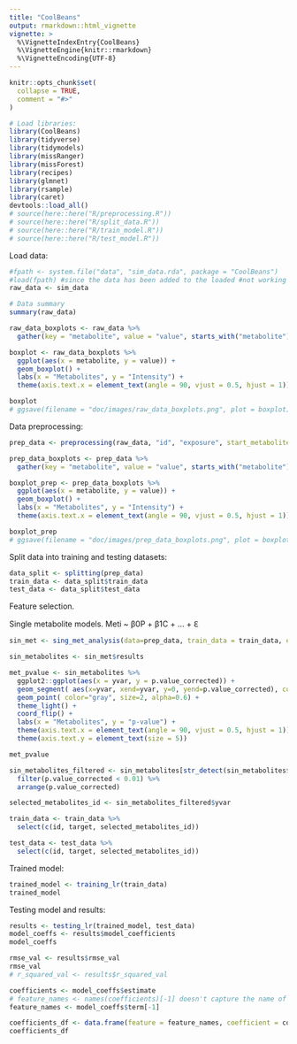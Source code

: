 ```yaml
---
title: "CoolBeans"
output: rmarkdown::html_vignette
vignette: >
  %\VignetteIndexEntry{CoolBeans}
  %\VignetteEngine{knitr::rmarkdown}
  %\VignetteEncoding{UTF-8}
---
```


```r
knitr::opts_chunk$set(
  collapse = TRUE,
  comment = "#>"
)
```

```r
# Load libraries:
library(CoolBeans)
library(tidyverse)
library(tidymodels)
library(missRanger)
library(missForest)
library(recipes)
library(glmnet)
library(rsample)
library(caret)
devtools::load_all()
# source(here::here("R/preprocessing.R"))
# source(here::here("R/split_data.R"))
# source(here::here("R/train_model.R"))
# source(here::here("R/test_model.R"))
```

Load data:

```r
#fpath <- system.file("data", "sim_data.rda", package = "CoolBeans")
#load(fpath) #since the data has been added to the loaded #not working path required
raw_data <- sim_data

# Data summary
summary(raw_data)

raw_data_boxplots <- raw_data %>%
  gather(key = "metabolite", value = "value", starts_with("metabolite"))
```

```r
boxplot <- raw_data_boxplots %>%
  ggplot(aes(x = metabolite, y = value)) +
  geom_boxplot() +
  labs(x = "Metabolites", y = "Intensity") +
  theme(axis.text.x = element_text(angle = 90, vjust = 0.5, hjust = 1))

boxplot
# ggsave(filename = "doc/images/raw_data_boxplots.png", plot = boxplot)
```

Data preprocessing:

```r
prep_data <- preprocessing(raw_data, "id", "exposure", start_metabolites = 5)

prep_data_boxplots <- prep_data %>%
  gather(key = "metabolite", value = "value", starts_with("metabolite"))

boxplot_prep <- prep_data_boxplots %>%
  ggplot(aes(x = metabolite, y = value)) +
  geom_boxplot() +
  labs(x = "Metabolites", y = "Intensity") +
  theme(axis.text.x = element_text(angle = 90, vjust = 0.5, hjust = 1))

boxplot_prep
# ggsave(filename = "doc/images/prep_data_boxplots.png", plot = boxplot_prep)
```
Split data into training and testing datasets:

```r
data_split <- splitting(prep_data)
train_data <- data_split$train_data
test_data <- data_split$test_data
```

Feature selection.

Single metabolite models. Meti \~ β0P + β1C + ... + Ԑ

```r
sin_met <- sing_met_analysis(data=prep_data, train_data = train_data, exposure_feature = "target", start_metabolites = 4, covariates = "age", correction = "fdr")

sin_metabolites <- sin_met$results

met_pvalue <- sin_metabolites %>%
  ggplot2::ggplot(aes(x = yvar, y = p.value_corrected)) +
  geom_segment( aes(x=yvar, xend=yvar, y=0, yend=p.value_corrected), color="black") +
  geom_point( color="gray", size=2, alpha=0.6) +
  theme_light() +
  coord_flip() +
  labs(x = "Metabolites", y = "p-value") +
  theme(axis.text.x = element_text(angle = 90, vjust = 0.5, hjust = 1)) +
  theme(axis.text.y = element_text(size = 5))

met_pvalue

sin_metabolites_filtered <- sin_metabolites[str_detect(sin_metabolites$term, "target"),] %>%
  filter(p.value_corrected < 0.01) %>%
  arrange(p.value_corrected)

selected_metabolites_id <- sin_metabolites_filtered$yvar

train_data <- train_data %>%
  select(c(id, target, selected_metabolites_id))

test_data <- test_data %>%
  select(c(id, target, selected_metabolites_id))
```

Trained model:

```r
trained_model <- training_lr(train_data)
trained_model
```

Testing model and results:

```r
results <- testing_lr(trained_model, test_data)
model_coeffs <- results$model_coefficients
model_coeffs

rmse_val <- results$rmse_val
rmse_val
# r_squared_val <- results$r_squared_val

coefficients <- model_coeffs$estimate
# feature_names <- names(coefficients)[-1] doesn't capture the name of the metabolites
feature_names <- model_coeffs$term[-1]

coefficients_df <- data.frame(feature = feature_names, coefficient = coefficients[-1])
coefficients_df
```
